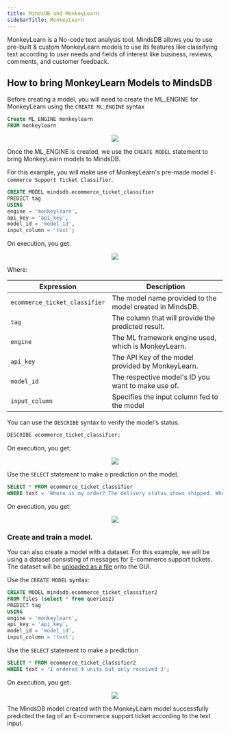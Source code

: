 ```yaml
---
title: MindsDB and MonkeyLearn
sidebarTitle: MonkeyLearn
---
```


MonkeyLearn is a No-code text analysis tool. MindsDB allows you to use pre-built & custom MonkeyLearn models to use its features like classifying text according to user needs and fields of interest like business, reviews, comments, and customer feedback.

## How to bring MonkeyLearn Models to MindsDB

Before creating a model, you will need to create the ML_ENGINE for MonkeyLearn using the `CREATE ML_ENGINE` syntax

```sql
Create ML_ENGINE monkeylearn
FROM monkeylearn
```

<p align="center">
  <img src="/assets/tutorials/monkeylearn/1.create_ml.png" />
</p>


Once the ML_ENGINE is created, we use the `CREATE MODEL` statement to bring MonkeyLearn models to MindsDB.

For this example, you will make use of MonkeyLearn's pre-made model `E-commerce Support Ticket Classifier`.

```sql
CREATE MODEL mindsdb.ecommerce_ticket_classifier
PREDICT tag
USING
engine = 'monkeylearn',
api_key = 'api_key',
model_id = 'model_id',
input_column = 'text';
```

On execution, you get:

<p align="center">
  <img src="/docs/assets/tutorials/monkeylearn/createmodel1.png" />
</p>

Where:

| Expression                             | Description                                              |
|----------------------------------------|----------------------------------------------------------|
| `ecommerce_ticket_classifier`          | The model name provided to the model created in MindsDB. |
| `tag`     	                           | The column that will provide the predicted result.       | 
| `engine`                               | The ML framework engine used, which is MonkeyLearn.      | 
| `api_key`                              | The API Key of the model provided by MonkeyLearn.        | 
| `model_id`                             | The respective model's ID you want to make use of.       | 
| `input_column`                         | Specifies the input column fed to the model              | 


You can use the `DESCRIBE` syntax to verify the model's status.

```sql
DESCRIBE ecommerce_ticket_classifier;
```

On execution, you get:

<p align="center">
  <img src="/assets/tutorials/monkeylearn/4.describe.png" />
</p>

Use the `SELECT` statement to make a prediction on the model.

```sql
SELECT * FROM ecommerce_ticket_classifier
WHERE text = 'Where is my order? The delivery status shows shipped. When I call the delivery driver there is no response!';
```

On execution, you get:

<p align="center">
  <img src="/assets/tutorials/monkeylearn/5.select_prediction.png" />
</p>

### Create and train a model. 

You can also create a model with a dataset. For this example, we will be using a dataset consisting of messages for E-commerce support tickets. The dataset will be [uploaded as a file](https://docs.mindsdb.com/sql/create/file)  onto the GUI.

Use the `CREATE MODEL` syntax:

```sql
CREATE MODEL mindsdb.ecommerce_ticket_classifier2
FROM files (select * from queries2)
PREDICT tag
USING
engine = 'monkeylearn',
api_key = 'api_key',
model_id = 'model_id',
input_column = 'text';
```

Use the `SELECT` statement to make a prediction

```sql
SELECT * FROM ecommerce_ticket_classifier2
WHERE text = 'I ordered 4 units but only received 3';
```

On execution, you get:

<p align="center">
  <img src="/assets/tutorials/monkeylearn/10.select_prediction.png" />
</p>

The MindsDB model created with the MonkeyLearn model successfully predicted the tag of an E-commerce support ticket according to the text input.
